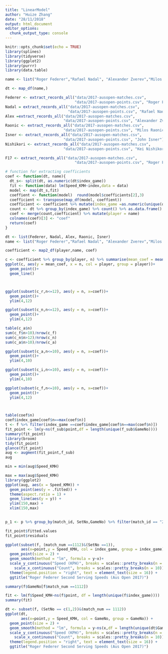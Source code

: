 ```yaml
---
title: "LinearModel"
author: "Huize Zhang"
date: "28/11/2018"
output: html_document
editor_options: 
  chunk_output_type: console
---
```


```r
knitr::opts_chunk$set(echo = TRUE)
library(splines)
library(tidyverse)
library(ggplot2)
library(purrr)
library(data.table)
```

```r
name <- list("Roger Federer","Rafael Nadal", "Alexander Zverev","Milos Raonic","John Isner")

dt <- map_df(name,)

Federer <- extract_records_all("data/2017-ausopen-matches.csv", 
                               "data/2017-ausopen-points.csv", "Roger Federer")
Nadal = extract_records_all("data/2017-ausopen-matches.csv",
                            "data/2017-ausopen-points.csv", "Rafael Nadal")
Alex =extract_records_all("data/2017-ausopen-matches.csv",
                          "data/2017-ausopen-points.csv", "Alexander Zverev")
Raonic <- extract_records_all("data/2017-ausopen-matches.csv",
                          "data/2017-ausopen-points.csv", "Milos Raonic")
Isner <- extract_records_all("data/2017-ausopen-matches.csv",
                          "data/2017-ausopen-points.csv", "John Isner")
Nishikori <- extract_records_all("data/2017-ausopen-matches.csv",
                          "data/2017-ausopen-points.csv", "Kei Nishikori")


```

```r
F17 <- extract_records_all("data/2017-ausopen-matches.csv", 
                               "data/2017-ausopen-points.csv", "Roger Federer")
```


```r
# function for extracting coefficients
coef <- function(dt, name){
  dt_s<- split(dt, as.numeric(dt$index_game))
  fit <- function(data) lm(Speed_KMH~index,data = data)
  model <- map(dt_s,fit)
  coeffient <- function(model)  round(model$coefficients[2],3)
  coefficient <- transpose(map_df(model, coeffient))
  coefficient <- coefficient %>% mutate(index_game =as.numeric(unique(dt$index_game))) 
  count <- dt %>% group_by(index_game) %>% count() %>% as.data.frame()
  coef <- merge(count,coefficient) %>% mutate(player = name)
  colnames(coef)[3] <- "coef"
  return(coef)
}

dt <- list(Federer, Nadal, Alex, Raonic, Isner)
name <- list("Roger Federer","Rafael Nadal", "Alexander Zverev","Milos Raonic","John Isner")

coefficient <- map2_df(player,name, coef)

c <- coefficient %>% group_by(player, n) %>% summarise(mean_coef = mean(coef))
ggplot(c, aes(y = mean_coef, x = n, col = player, group = player))+
  geom_point()+
  geom_line()



ggplot(subset(c_r,n<=12), aes(y = n, x=coef))+
  geom_point()+
  ylim(4,12)

ggplot(subset(c_n,n<=12), aes(y = n, x=coef))+
  geom_point()+
  ylim(4,12)

table(c_a$n)
sum(c_f$n>10)/nrow(c_f)
sum(c_n$n>12)/nrow(c_n)
sum(c_a$n>10)/nrow(c_a)

ggplot(subset(c_a,n<=10), aes(y = n, x=coef))+
  geom_point()+
  ylim(4,10)

ggplot(subset(c_i,n<=10), aes(y = n, x=coef))+
  geom_point()+
  ylim(4,10)

ggplot(subset(c_f,n<=10), aes(y = n, x=coef))+
  geom_point()+
  ylim(4,12)



table(coef$n)
coef$index_game[coef$n==max(coef$n)]
t <- f %>% filter(index_game ==coef$index_game[coef$n==max(coef$n)])
fit_point <- lm(y~ns(f_sub$point,df = length(unique(f_sub$GameNo))))
summary(fit_point)
library(broom)
tidy(fit_point)
glance(fit_point)
aug <- augment(fit_point,f_sub)
aug

min = min(aug$Speed_KMH)

max = max(aug$Speed_KMH)
library(ggplot2)
ggplot(aug, aes(x = Speed_KMH)) + 
  geom_point(aes(y = .fitted)) + 
  theme(aspect.ratio = 1) + 
  geom_line(aes(y = y)) + 
  ylim(150,max) +
  xlim(150,max)
  

p_1 <- p %>% group_by(match_id, SetNo,GameNo) %>% filter(match_id == "2017-ausopen-1601", SetNo ==4, GameNo ==5)

fit_point$fitted.values
fit_point$residuals

ggplot(subset(f, (match_num ==1112)&(SetNo ==1)),
       aes(x=point,y = Speed_KMH, col = index_game, group = index_game)) +
  geom_point(size = 2) +
  geom_smooth(method = "lm", formula = y~x)+
  scale_y_continuous("Speed (KPH)", breaks = scales::pretty_breaks(n = 20)) +
	scale_x_continuous("Count", breaks = scales::pretty_breaks(n = 10)) + 
  theme(legend.position = "right", text = element_text(size = 16)) + 
  ggtitle("Roger Federer Second Serving Speeds (Aus Open 2017)")

summary(f$GameNo[f$match_num ==1112])

```


```r
fit <- lm(f$Speed_KMH~ns(f$point, df = length(unique(f$index_game))))
summary(fit)

dt <- subset(f, (SetNo == c(1,2))&(match_num == 1112))
ggplot(dt,
       aes(x=point,y = Speed_KMH, col = GameNo, group = GameNo)) +
  geom_point(size = 2) +
  geom_smooth(method = "lm", formula = y~ns(x,df = length(unique(dt$GameNo))))+
  scale_y_continuous("Speed (KPH)", breaks = scales::pretty_breaks(n = 20)) +
	scale_x_continuous("Count", breaks = scales::pretty_breaks(n = 10)) + 
  theme(legend.position = "right", text = element_text(size = 16)) + 
  ggtitle("Roger Federer Second Serving Speeds (Aus Open 2017)")

```

